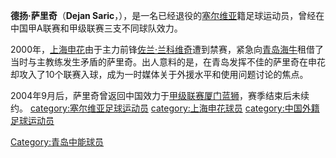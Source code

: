{{Football player infobox
| playername =德扬·萨里奇
| image = 
| fullname = 德扬·萨里奇
| englishfullname = Dejan Saric
| nickname =
| dateofbirth = {{birth date and age|1973|7|4}}
| height= {{height|m=1.83}}
| countryofbirth = [[南斯拉夫|前南斯拉夫]]
| cityofbirth =
| currentclub  = 退役
| position = 前锋/攻击中场
| youthyears =
| youthclubs =
| years = 1997-2002年<br/>2000年<br>2000年<br>2002-2003年<br>2003-2004年<br>2004年
| clubs = {{flagicon|Yugoslavia|FR}} [[沙梅足球會|泽蒙]]<br/>→{{flagicon|CHN}} [[青岛海牛|青岛海牛]]''(租借)''<br>→{{flagicon|CHN}} [[上海申花|上海申花]] ''(租借)''<br/>{{flagicon|GRE}} [[吉安尼纳竞技俱乐部|吉亚尼纳]]<br/>{{flagicon|GRE}} [[卡利地亚足球俱乐部|卡利提亚]]<br>{{flagicon|CHN}} [[厦门蓝狮|厦门蓝狮]]
| caps(goals)=<br/>{{0}}{{0}}5{{0}}{{0}}(0)<br/>{{0}}18{{0}}(10)
| nationalyears =
| nationalteam =
| nationalcaps(goals)=
}}
'''德扬·萨里奇'''（'''Dejan Saric'''，{{bd|1973年|7月4日|||S}}），是一名已经退役的[[塞尔维亚|塞尔维亚]]籍足球运动员，曾经在中国甲A联赛和甲级联赛三支不同球队效力。

2000年，[[上海申花|上海申花]]由于主力前锋[[佐兰·兰科维奇|佐兰·兰科维奇]]遭到禁赛，紧急向[[青岛海牛|青岛海牛]]租借了当时与主教练发生矛盾的萨里奇。出人意料的是，在青岛发挥不佳的萨里奇在申花却攻入了10个联赛入球，成为一时媒体关于外援水平和使用问题讨论的焦点。

2004年9月后，萨里奇曾返回中国效力于[[中国足球甲级联赛|甲级联赛]][[厦门蓝狮|厦门蓝狮]]，赛季结束后未续约。
{{2004年厦门蓝狮名单}}
{{DEFAULTSORT:SARIC, Dejan}}
[[category:塞尔维亚足球运动员|category:塞尔维亚足球运动员]]
[[Category:青岛中能球员|Category:青岛中能球员]]
[[category:上海申花球员|category:上海申花球员]]
[[category:中国外籍足球运动员|category:中国外籍足球运动员]]